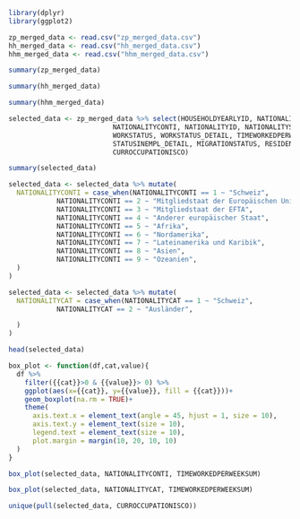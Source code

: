 ```r
library(dplyr)
library(ggplot2)
```

```r
zp_merged_data <- read.csv("zp_merged_data.csv")
hh_merged_data <- read.csv("hh_merged_data.csv")
hhm_merged_data <- read.csv("hhm_merged_data.csv")
```

```r
summary(zp_merged_data)
```
```r
summary(hh_merged_data)
```
```r
summary(hhm_merged_data)
```
```r
selected_data <- zp_merged_data %>% select(HOUSEHOLDYEARLYID, NATIONALITYAGG, NATIONALITYCAT, 
                          NATIONALITYCONTI, NATIONALITYID, NATIONALITYSTATE,
                          WORKSTATUS, WORKSTATUS_DETAIL, TIMEWORKEDPERWEEKSUM,STATUSINEMPLOYMENT, 
                          STATUSINEMPL_DETAIL, MIGRATIONSTATUS, RESIDENTPERMIT, YEAR_QUIZ,
                          CURROCCUPATIONISCO)
```

```r
summary(selected_data)
```
```r
selected_data <- selected_data %>% mutate(
  NATIONALITYCONTI = case_when(NATIONALITYCONTI == 1 ~ "Schweiz",
            NATIONALITYCONTI == 2 ~ "Mitgliedstaat der Europäischen Union (EU)",
            NATIONALITYCONTI == 3 ~ "Mitgliedstaat der EFTA",
            NATIONALITYCONTI == 4 ~ "Anderer europäischer Staat",
            NATIONALITYCONTI == 5 ~ "Afrika",
            NATIONALITYCONTI == 6 ~ "Nordamerika",
            NATIONALITYCONTI == 7 ~ "Lateinamerika und Karibik",
            NATIONALITYCONTI == 8 ~ "Asien",
            NATIONALITYCONTI == 9 ~ "Ozeanien",
  )
)
```

```r
selected_data <- selected_data %>% mutate(
  NATIONALITYCAT = case_when(NATIONALITYCAT == 1 ~ "Schweiz",
            NATIONALITYCAT == 2 ~ "Ausländer",

  )
)
```


```r
head(selected_data)
```
```r
box_plot <- function(df,cat,value){
  df %>% 
    filter({{cat}}>0 & {{value}}> 0) %>% 
    ggplot(aes(x={{cat}}, y={{value}}, fill = {{cat}}))+
    geom_boxplot(na.rm = TRUE)+
    theme(
      axis.text.x = element_text(angle = 45, hjust = 1, size = 10), 
      axis.text.y = element_text(size = 10),                       
      legend.text = element_text(size = 10),                    
      plot.margin = margin(10, 20, 10, 10)  
  )
}
```


```r
box_plot(selected_data, NATIONALITYCONTI, TIMEWORKEDPERWEEKSUM)
```
```r
box_plot(selected_data, NATIONALITYCAT, TIMEWORKEDPERWEEKSUM)
```
```r
unique(pull(selected_data, CURROCCUPATIONISCO))
```
























